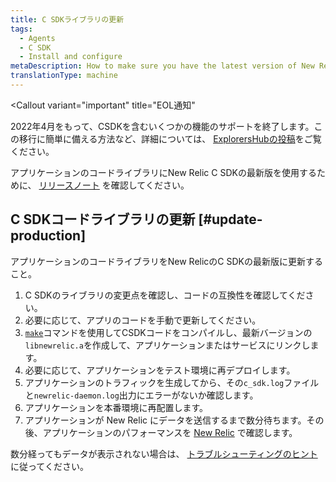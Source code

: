 ```yaml
---
title: C SDKライブラリの更新
tags:
  - Agents
  - C SDK
  - Install and configure
metaDescription: How to make sure you have the latest version of New Relic's C SDK for your application's code library.
translationType: machine
---
```


<Callout
  variant="important"
  title="EOL通知"
>
  2022年4月をもって、CSDKを含むいくつかの機能のサポートを終了します。この移行に簡単に備える方法など、詳細については、 [ExplorersHubの投稿](https://discuss.newrelic.com/t/q1-bulk-eol-announcement-fy23/181744)をご覧ください。
</Callout>

アプリケーションのコードライブラリにNew Relic C SDKの最新版を使用するために、 [リリースノート](/docs/release-notes/agent-release-notes/c-release-notes) を確認してください。

## C SDKコードライブラリの更新 [#update-production]

アプリケーションのコードライブラリをNew RelicのC SDKの最新版に更新すること。

1. C SDKのライブラリの変更点を確認し、コードの互換性を確認してください。
2. 必要に応じて、アプリのコードを手動で更新してください。
3. [`make`](https://github.com/newrelic/c-sdk#building)コマンドを使用してCSDKコードをコンパイルし、最新バージョンの`libnewrelic.a`を作成して、アプリケーションまたはサービスにリンクします。
4. 必要に応じて、アプリケーションをテスト環境に再デプロイします。
5. アプリケーションのトラフィックを生成してから、その`c_sdk.log`ファイルと`newrelic-daemon.log`出力にエラーがないか確認します。
6. アプリケーションを本番環境に再配置します。
7. アプリケーションが New Relic にデータを送信するまで数分待ちます。その後、アプリケーションのパフォーマンスを [New Relic](/docs/apm/applications-menu/monitoring/apm-overview-page) で確認します。

数分経ってもデータが表示されない場合は、 [トラブルシューティングのヒント](/docs/apm/agents/c-sdk/troubleshooting/no-data-appears-c-sdk) に従ってください。